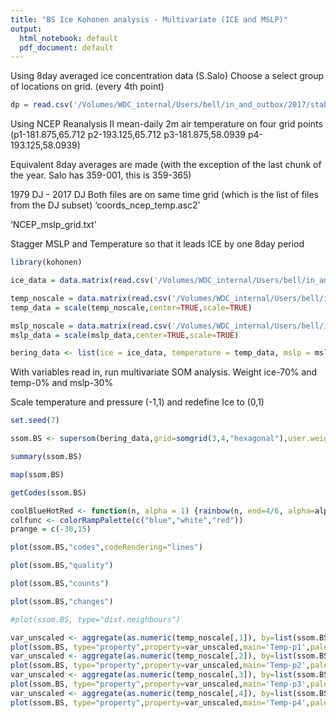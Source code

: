 ```yaml
---
title: "BS Ice Kohonen analysis - Multivariate (ICE and MSLP)"
output:
  html_notebook: default
  pdf_document: default
---
```


Using 8day averaged ice concentration data (S.Salo)
Choose a select group of locations on grid. (every 4th point)

```r
dp = read.csv('/Volumes/WDC_internal/Users/bell/in_and_outbox/2017/stabeno/Ice_kohonen/coords_subset_4pt_noland.asc2',header=TRUE,sep='')

```
Using NCEP Reanalysis II mean-daily 2m air temperature on four grid points (p1-181.875,65.712 p2-193.125,65.712 p3-181.875,58.0939 p4-193.125,58.0939)

Equivalent 8day averages are made (with the exception of the last chunk of the year.  Salo has 359-001, this is 359-365)

1979 DJ - 2017 DJ
Both files are on same time grid (which is the list of files from the DJ subset)
'coords_ncep_temp.asc2'

'NCEP_mslp_grid.txt'

Stagger MSLP and Temperature so that it leads ICE by one 8day period
```r
library(kohonen)

ice_data = data.matrix(read.csv('/Volumes/WDC_internal/Users/bell/in_and_outbox/2017/stabeno/Ice_kohonen/1979-2016_4pt_noland_DF.asc')) / 100.

temp_noscale = data.matrix(read.csv('/Volumes/WDC_internal/Users/bell/in_and_outbox/2017/stabeno/Ice_kohonen/1979-2017_NCEP_2mtemp_p8d.csv'))
temp_data = scale(temp_noscale,center=TRUE,scale=TRUE)

mslp_noscale = data.matrix(read.csv('/Volumes/WDC_internal/Users/bell/in_and_outbox/2017/stabeno/Ice_kohonen/1979-2017_NCEPmslp_p8d.csv'))
mslp_data = scale(mslp_data,center=TRUE,scale=TRUE)

bering_data <- list(ice = ice_data, temperature = temp_data, mslp = mslp_data)
```
With variables read in, run multivariate SOM analysis.  Weight ice-70% and temp-0% and mslp-30%

Scale temperature and pressure (-1,1) and redefine Ice to (0,1)
```r

set.seed(7)

ssom.BS <- supersom(bering_data,grid=somgrid(3,4,"hexagonal"),user.weights=c(0.70,0.3),whatmap=c(1,3),maxNA.fraction=1,rlen=1000)

summary(ssom.BS)

map(ssom.BS)
```

```r
getCodes(ssom.BS)
```
```r

coolBlueHotRed <- function(n, alpha = 1) {rainbow(n, end=4/6, alpha=alpha)[n:1]}
colfunc <- colorRampPalette(c("blue","white","red"))
prange = c(-30,15)
```

```r
plot(ssom.BS,"codes",codeRendering="lines")

plot(ssom.BS,"quality")

plot(ssom.BS,"counts")

plot(ssom.BS,"changes")

#plot(ssom.BS, type="dist.neighbours")

var_unscaled <- aggregate(as.numeric(temp_noscale[,1]), by=list(ssom.BS$unit.classif), FUN=mean, simplify=TRUE)[,2]
plot(ssom.BS, type="property",property=var_unscaled,main='Temp-p1',palette.name = colfunc,zlim=prange)
var_unscaled <- aggregate(as.numeric(temp_noscale[,2]), by=list(ssom.BS$unit.classif), FUN=mean, simplify=TRUE)[,2]
plot(ssom.BS, type="property",property=var_unscaled,main='Temp-p2',palette.name = colfunc,zlim=prange)
var_unscaled <- aggregate(as.numeric(temp_noscale[,3]), by=list(ssom.BS$unit.classif), FUN=mean, simplify=TRUE)[,2]
plot(ssom.BS, type="property",property=var_unscaled,main='Temp-p3',palette.name = colfunc,zlim=prange)
var_unscaled <- aggregate(as.numeric(temp_noscale[,4]), by=list(ssom.BS$unit.classif), FUN=mean, simplify=TRUE)[,2]
plot(ssom.BS, type="property",property=var_unscaled,main='Temp-p4',palette.name = colfunc,zlim=prange)

```